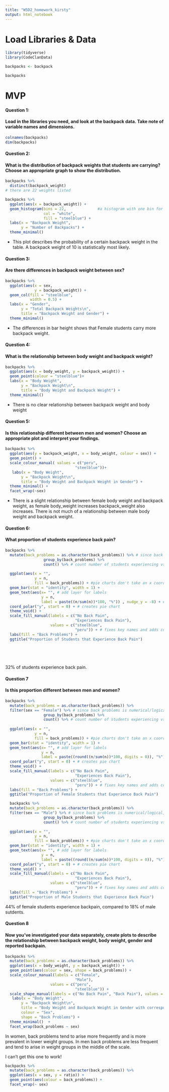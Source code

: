 ```yaml
---
title: "W5D2_homework_kirsty"
output: html_notebook
---
```


# Load Libraries & Data
```r
library(tidyverse)
library(CodeClanData)
```

```r
backpacks <- backpack

backpacks
```
# MVP

#### Question 1:
#### Load in the libraries you need, and look at the backpack data. Take note of variable names and dimensions.

```r
colnames(backpacks)
dim(backpacks)
```




#### Question 2:
#### What is the distribution of backpack weights that students are carrying? Choose an appropriate graph to show the distribution.

```r

backpacks %>% 
  distinct(backpack_weight)
# there are 22 weights listed

backpacks %>% 
  ggplot(aes(x = backpack_weight)) +
  geom_histogram(bins = 22,              #a histogram with one bin for each listed weight
                 col = "white", 
                 fill = "steelblue") +
  labs(x = "Backpack Weight",
       y = "Number of Backpacks") +
  theme_minimal()
```
- This plot describes the probability of a certain backpack weight in the table. A backpack weight of 10 is statistically most likely.



#### Question 3:
#### Are there differences in backpack weight between sex?

```r
backpacks %>% 
  ggplot(aes(x = sex, 
             y = backpack_weight)) +
  geom_col(fill = "steelblue", 
           width = 0.5) +
  labs(x = "Gender",
       y = "Total Backpack Weights\n",
       title = "Backpack Weight and Gender") +
  theme_minimal()
```
- The differences in bar height shows that Female students carry more backpack weight.




#### Question 4:
#### What is the relationship between body weight and backpack weight?

```r
backpacks %>% 
  ggplot(aes(x = body_weight, y = backpack_weight)) +
  geom_point(colour = "steelblue")+
  labs(x = "Body Weight",
       y = "Backpack Weight\n",
       title = "Body Weight and Backpack Weight") +
  theme_minimal()
```

- There is no clear relationship between backpack weight and body weight



#### Question 5:
#### Is this relationship different between men and women? Choose an appropriate plot and interpret your findings.

```r
backpacks %>% 
  ggplot(aes(y = backpack_weight, x = body_weight, colour = sex)) +
  geom_point() +
  scale_colour_manual( values = c("peru", 
                               "steelblue"))+
   labs(x = "Body Weight",
       y = "Backpack Weight\n",
       title = "Body Weight and Backpack Weight in Gender") +
  theme_minimal() +
  facet_wrap(~sex)
```
- There is a slight relationship between female body weight and backpack weight, as female body_weight increases backpack_weight also increases. There is not much of a relationship between male body weight and backpack weight.






#### Question 6:
#### What proportion of students experience back pain?



```r
backpacks %>% 
  mutate(back_problems = as.character(back_problems)) %>% # since back problems is numerical/logical, convert to text so its seen as 2 character variables
                 group_by(back_problems) %>% 
                 count() %>% # count number of students experiencing vs not experiencing back problems
 
  ggplot(aes(x = "", 
             y = n, 
             fill = back_problems)) + #pie charts don't take an x coordinate, the y is representing the count, fill by the 2 variables made
  geom_bar(stat = "identity", width = 1) +
  geom_text(aes(x= "", # add layer for labels
                y = n,
                label = paste((n/sum(n))*100, "%")) , nudge_y = -8) + # label will be proportion expressed as a percentage
  coord_polar("y", start = 0) + # creates pie chart
  theme_void() +
  scale_fill_manual(labels = c("No Back Pain",
                               "Experiences Back Pain"), 
                    values = c("steelblue", 
                               "peru")) + # fixes key names and adds colours
  labs(fill = "Back Problems") +
  ggtitle("Proportion of Students that Experience Back Pain")

  
 
  
```
32% of students experience back pain.

#### Question 7
#### Is this proportion different between men and women?

```r
backpacks %>% 
  mutate(back_problems = as.character(back_problems)) %>%
  filter(sex == "Female") %>% # since back problems is numerical/logical, convert to text so its seen as 2 character variables
                 group_by(back_problems) %>% 
                 count() %>% # count number of students experiencing vs not experiencing back problems
 
  ggplot(aes(x = "", 
             y = n, 
             fill = back_problems)) + #pie charts don't take an x coordinate, the y is representing the count, fill by the 2 variables made
  geom_bar(stat = "identity", width = 1) +
  geom_text(aes(x= "", # add layer for labels
                y = n,
                label = paste((round((n/sum(n))*100, digits = 0)), "%")), nudge_y = -5) + # label will be proportion expressed as a percentage
  coord_polar("y", start = 0) + # creates pie chart
  theme_void() +
  scale_fill_manual(labels = c("No Back Pain",
                               "Experiences Back Pain"), 
                    values = c("steelblue", 
                               "peru")) + # fixes key names and adds colours
  labs(fill = "Back Problems") +
  ggtitle("Proportion of Female Students that Experience Back Pain")

  backpacks %>% 
  mutate(back_problems = as.character(back_problems)) %>%
  filter(sex == "Male") %>% # since back problems is numerical/logical, convert to text so its seen as 2 character variables
                 group_by(back_problems) %>% 
                 count() %>% # count number of students experiencing vs not experiencing back problems
 
  ggplot(aes(x = "", 
             y = n, 
             fill = back_problems)) + #pie charts don't take an x coordinate, the y is representing the count, fill by the 2 variables made
  geom_bar(stat = "identity", width = 1) +
  geom_text(aes(x= "", # add layer for labels
                y = n,
                label = paste((round((n/sum(n))*100, digits = 0)), "%")), nudge_y = -5) + # label will be proportion expressed as a percentage
  coord_polar("y", start = 0) + # creates pie chart
  theme_void() +
  scale_fill_manual(labels = c("No Back Pain",
                               "Experiences Back Pain"), 
                    values = c("steelblue", 
                               "peru")) + # fixes key names and adds colours
  labs(fill = "Back Problems") +
  ggtitle("Proportion of Male Students that Experience Back Pain")
```
44% of female students experience backpain, compared to 18% of male sutdents.





#### Question 8
#### Now you’ve investigated your data separately, create plots to describe the relationship between backpack weight, body weight, gender and reported backpain.


```r
backpacks %>% 
  mutate(back_problems = as.character(back_problems)) %>%
  ggplot(aes(x = body_weight, y = backpack_weight)) +
  geom_point(aes(colour = sex, shape = back_problems)) +
  scale_colour_manual(labels = c("Female",
                               "Male"), 
                    values = c("peru",
                               "steelblue")) +
  scale_shape_manual(labels = c("No Back Pain", "Back Pain"), values = c(17,15)) +
   labs(x = "Body Weight",
       y = "Backpack Weight\n",
       title = "Body Weight and Backpack Weight in Gender with corresponding Back Problems",
       colour = "Sex",
       shape = "Back Problems") +
  theme_minimal()  +
  facet_wrap(back_problems ~ sex)
```

In women, back problems tend to arise more frequently and is more prevalent in lower weight groups. In men back problems are less frequent and tend to arise in weight groups in the middle of the scale.


I can't get this one to work!
```r
backpacks %>% 
  mutate(back_problems = as.character(back_problems)) %>%
  ggplot(aes(x = sex, y = ratio)) +
  geom_point(aes(colour = back_problems)) +
  facet_wrap(~ sex) 
```

